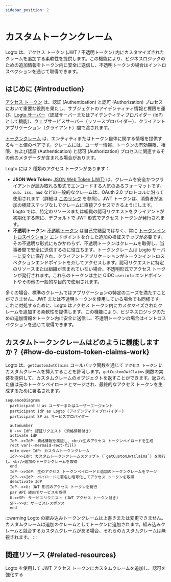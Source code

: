 ```yaml
---
sidebar_position: 2
---
```


# カスタムトークンクレーム

Logto は、アクセス トークン (JWT / 不透明トークン) 内にカスタマイズされたクレームを追加する柔軟性を提供します。この機能により、ビジネスロジックのための追加情報をトークン内に安全に送信し、不透明トークンの場合はイントロスペクションを通じて取得できます。

## はじめに \{#introduction}

[アクセス トークン](https://auth.wiki/access-token) は、認証 (Authentication) と認可 (Authorization) プロセスにおいて重要な役割を果たし、サブジェクトのアイデンティティ情報と権限を運び、[Logto サーバー](/concepts/core-service)（認証サーバーまたはアイデンティティプロバイダー (IdP) として機能）、ウェブサービスサーバー（リソースプロバイダー）、クライアントアプリケーション（クライアント）間で渡されます。

[トークンクレーム](https://auth.wiki/claim) は、エンティティまたはトークン自体に関する情報を提供するキーと値のペアです。クレームには、ユーザー情報、トークンの有効期限、権限、および認証 (Authentication) と認可 (Authorization) プロセスに関連するその他のメタデータが含まれる場合があります。

Logto には 2 種類のアクセス トークンがあります：

- **JSON Web Token:** [JSON Web Token (JWT)](https://auth.wiki/jwt) は、クレームを安全かつクライアントが読み取れる形式でエンコードする人気のあるフォーマットです。`sub`、`iss`、`aud` などの一般的なクレームは、OAuth 2.0 プロトコルに沿って使用されます（詳細は [このリンク](https://datatracker.ietf.org/doc/html/rfc7519#section-4) を参照）。JWT トークンは、消費者が追加の検証ステップなしでクレームに直接アクセスできるようにします。Logto では、特定のリソースまたは組織の認可リクエストをクライアントが初期化する際に、デフォルトで JWT 形式でアクセス トークンが発行されます。
- **不透明トークン:** [不透明トークン](http://localhost:3000/concepts/opaque-token) は自己完結型ではなく、常に [トークンイントロスペクション](https://auth.wiki/token-introspection) エンドポイントを介した追加の検証ステップが必要です。その不透明な形式にもかかわらず、不透明トークンはクレームを取得し、当事者間で安全に送信するのに役立ちます。トークンクレームは Logto サーバーに安全に保存され、クライアントアプリケーションがトークンイントロスペクションエンドポイントを介してアクセスします。認可リクエストに特定のリソースまたは組織が含まれていない場合、不透明形式でアクセス トークンが発行されます。これらのトークンは主に OIDC `userinfo` エンドポイントやその他の一般的な目的で使用されます。

多くの場合、標準のクレームではアプリケーションの特定のニーズを満たすことができません。JWT または不透明トークンを使用している場合でも同様です。これに対処するために、Logto はアクセス トークン内にカスタマイズされたクレームを追加する柔軟性を提供します。この機能により、ビジネスロジックのための追加情報をトークン内に安全に送信し、不透明トークンの場合はイントロスペクションを通じて取得できます。

## カスタムトークンクレームはどのように機能しますか？ \{#how-do-custom-token-claims-work}

Logto は、`getCustomJwtClaims` コールバック関数を通じて `アクセス トークン` にカスタムクレームを挿入することを許可します。`getCustomJwtClaims` 関数の実装を提供して、カスタムクレームのオブジェクトを返すことができます。返された値は元のトークンペイロードとマージされ、最終的なアクセス トークンを生成するために署名されます。

```mermaid
sequenceDiagram
  participant U as ユーザーまたはユーザーエージェント
  participant IdP as Logto (アイデンティティプロバイダー)
  participant SP as サービスプロバイダー

  autonumber
  U ->> IdP: 認証リクエスト (資格情報付き)
  activate IdP
  IdP-->>IdP: 資格情報を検証し、<br/>生のアクセス トークンペイロードを生成
  rect var(--mermaid-rect-fill)
  note over IdP: カスタムトークンクレーム
  IdP->>IdP: カスタムトークンクレームスクリプト (`getCustomJwtClaims`) を実行し、<br/>追加のトークンクレームを取得
  end
  IdP-->>IdP: 生のアクセス トークンペイロードと追加のトークンクレームをマージ
  IdP-->>IdP: ペイロードに署名し暗号化してアクセス トークンを取得
  deactivate IdP
  IdP-->>U: JWT 形式のアクセス トークンを発行
  par API 経由でサービスを取得
  U->>SP: サービスリクエスト (JWT アクセス トークン付き)
  SP-->>U: サービスレスポンス
  end
```

:::warning
Logto の組み込みトークンクレームは上書きまたは変更できません。カスタムクレームは追加のクレームとしてトークンに追加されます。組み込みクレームと競合するカスタムクレームがある場合、それらのカスタムクレームは無視されます。
:::

## 関連リソース \{#related-resources}

<Url href="https://blog.logto.io/glance-on-custom-jwt-access-token-claims">
  Logto を使用して JWT アクセス トークンにカスタムクレームを追加し、認可を強化する
</Url>